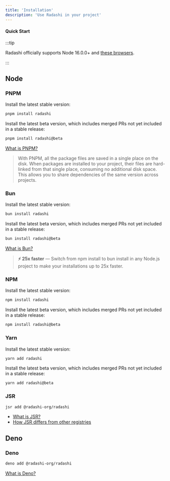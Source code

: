 ```yaml
---
title: 'Installation'
description: 'Use Radashi in your project'
---
```



#### Quick Start

<InstallationQuickStart />

:::tip

Radashi officially supports Node 16.0.0+ and [these browsers](/browser-support).

:::

## Node

### PNPM

Install the latest stable version:

```sh frame="none"
pnpm install radashi
```

Install the latest beta version, which includes merged PRs not yet included in a stable release:

```sh frame="none"
pnpm install radashi@beta
```

[What is PNPM?](https://pnpm.io/motivation)

> With PNPM, all the package files are saved in a single place on the disk. When packages are installed to your project, their files are hard-linked from that single place, consuming no additional disk space. This allows you to share dependencies of the same version across projects.

### Bun

Install the latest stable version:

```sh frame="none"
bun install radashi
```

Install the latest beta version, which includes merged PRs not yet included in a stable release:

```sh frame="none"
bun install radashi@beta
```

[What is Bun?](https://bun.sh/docs/cli/install)

> **⚡️ 25x faster** — Switch from npm install to bun install in any Node.js project to make your installations up to 25x faster.

### NPM

Install the latest stable version:

```sh frame="none"
npm install radashi
```

Install the latest beta version, which includes merged PRs not yet included in a stable release:

```sh frame="none"
npm install radashi@beta
```

### Yarn

Install the latest stable version:

```sh frame="none"
yarn add radashi
```

Install the latest beta version, which includes merged PRs not yet included in a stable release:

```sh frame="none"
yarn add radashi@beta
```

### JSR

```sh frame="none"
jsr add @radashi-org/radashi
```

- [What is JSR?](https://jsr.io/docs/why)
- [How JSR differs from other registries](https://jsr.io/docs/other-registries)

## Deno

### Deno

```sh frame="none"
deno add @radashi-org/radashi
```

[What is Deno?](https://deno.com/)
